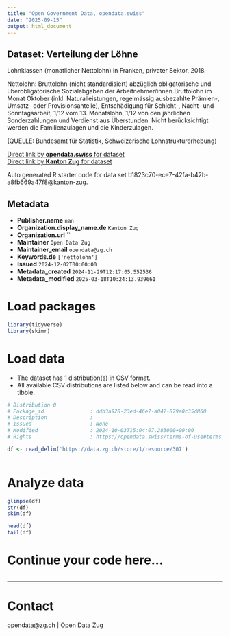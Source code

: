 ```yaml
---
title: "Open Government Data, opendata.swiss"
date: "2025-09-15"
output: html_document
---
```


## Dataset: Verteilung der Löhne

Lohnklassen (monatlicher Nettolohn) in Franken, privater Sektor, 2018.

Nettolohn: Bruttolohn (nicht standardisiert) abzüglich obligatorische und überobligatorische Sozialabgaben der Arbeitnehmer/innen.Bruttolohn im Monat Oktober (inkl. Naturalleistungen, regelmässig ausbezahlte Prämien-, Umsatz- oder Provisionsanteile), Entschädigung für Schicht-, Nacht- und Sonntagsarbeit, 1/12 vom 13. Monatslohn, 1/12 von den jährlichen Sonderzahlungen und Verdienst aus Überstunden. Nicht berücksichtigt werden die Familienzulagen und die Kinderzulagen.

(QUELLE: Bundesamt für Statistik, Schweizerische Lohnstrukturerhebung)

[Direct link by **opendata.swiss** for dataset](https://opendata.swiss/de/dataset/verteilung-der-lohne)<br>
[Direct link by **Kanton Zug** for dataset](https://www.zg.ch/behoerden/gesundheitsdirektion/statistikfachstelle/themen/arbeitsmarkt/lohn)

Auto generated R starter code for data set b1823c70-ece7-42fa-b42b-a8fb669a47f8@kanton-zug.

## Metadata

- **Publisher.name** `nan`
- **Organization.display_name.de** `Kanton Zug`
- **Organization.url** ``
- **Maintainer** `Open Data Zug`
- **Maintainer_email** `opendata@zg.ch`
- **Keywords.de** `['nettolohn']`
- **Issued** `2024-12-02T00:00:00`
- **Metadata_created** `2024-11-29T12:17:05.552536`
- **Metadata_modified** `2025-03-18T10:24:13.939661`


# Load packages

```r

library(tidyverse)
library(skimr)

```

# Load data

-   The dataset has 1 distribution(s) in CSV format.
-   All available CSV distributions are listed below and can be read into a tibble.

```r

# Distribution 0
# Package_id               : ddb3a928-23ed-46e7-a047-879a0c35d860
# Description              : 
# Issued                   : None
# Modified                 : 2024-10-03T15:04:07.283000+00:00
# Rights                   : https://opendata.swiss/terms-of-use#terms_by

df <- read_delim('https://data.zg.ch/store/1/resource/307')



```

# Analyze data

```r

glimpse(df)
str(df)
skim(df)

head(df)
tail(df)

```

# Continue your code here...

```r

```

------------------------------------------------------------------------

# Contact

opendata@zg.ch | Open Data Zug
